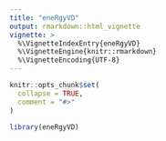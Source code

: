 ```yaml
---
title: "eneRgyVD"
output: rmarkdown::html_vignette
vignette: >
  %\VignetteIndexEntry{eneRgyVD}
  %\VignetteEngine{knitr::rmarkdown}
  %\VignetteEncoding{UTF-8}
---
```


```r
knitr::opts_chunk$set(
  collapse = TRUE,
  comment = "#>"
)
```

```r
library(eneRgyVD)
```
